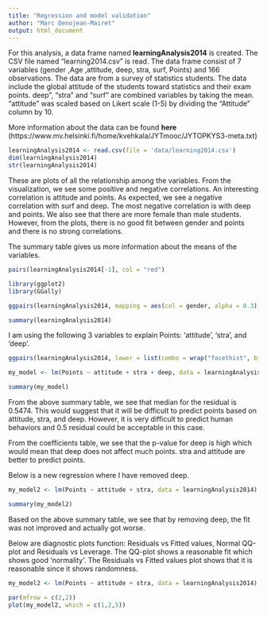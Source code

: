 ```yaml
---
title: "Regression and model validation"
author: "Marc Denojean-Mairet"
output: html_document
---
```




For this analysis, a data frame named **learningAnalysis2014** is created.  The CSV file named "learning2014.csv" is read.  The data frame consist of 7 variables (gender ,Age ,attitude, deep,  stra, surf, Points) and 166 observations.  The data are from a survey of statistics students.  The data include the global attitude of the students toward statistics and their exam points.  deep", "stra" and "surf" are combined variables by taking the mean.  "attitude" was scaled based on Likert scale (1-5) by dividing the "Attitude" column by 10.

More information about the data can be found **here** (https://www.mv.helsinki.fi/home/kvehkala/JYTmooc/JYTOPKYS3-meta.txt)
```r
learningAnalysis2014 <- read.csv(file = 'data/learning2014.csv')
dim(learningAnalysis2014)
str(learningAnalysis2014)
```
These are plots of all the relationship among the variables.  From the visualization, we see some positive and negative correlations.  An interesting correlation is attitude and points.  As expected, we see a negative correlation with surf and deep.  The most negative correlation is with deep and points.  We also see that there are more female than male students.  However, from the plots, there is no good fit between gender and points and there is no strong correlations.

The summary table gives us more information about the means of the variables.  

```r

pairs(learningAnalysis2014[-1], col = "red")

library(ggplot2)
library(GGally)

ggpairs(learningAnalysis2014, mapping = aes(col = gender, alpha = 0.3), lower = list(combo = wrap("facethist", bins = 20)))

summary(learningAnalysis2014)


```

I am using the following 3 variables to explain Points: 'attitude', 'stra', and 'deep'.
```r
ggpairs(learningAnalysis2014, lower = list(combo = wrap("facethist", bins = 20)))

my_model <- lm(Points ~ attitude + stra + deep, data = learningAnalysis2014)

summary(my_model)

```
From the above summary table, we see that median for the residual is 0.5474.  This would suggest that it will be difficult to predict points based on attitude, stra, and deep.  However, it is very difficult to predict human behaviors and 0.5 residual could be acceptable in this case.

From the coefficients table, we see that the p-value for deep is high which would mean that deep does not affect much points.  stra and attitude are better to predict points.

Below is a new regression where I have removed deep.

```r
my_model2 <- lm(Points ~ attitude + stra, data = learningAnalysis2014)

summary(my_model2)

```
Based on the above summary table, we see that by removing deep, the fit was not improved and actually got worse.

Below are diagnostic plots function: Residuals vs Fitted values, Normal QQ-plot and Residuals vs Leverage.  The QQ-plot shows a reasonable fit which shows good 'normality'.  The Residuals vs Fitted values plot shows that it is reasonable since it shows randomness. 

```r
my_model2 <- lm(Points ~ attitude + stra, data = learningAnalysis2014)

par(mfrow = c(2,2))
plot(my_model2, which = c(1,2,5))
```